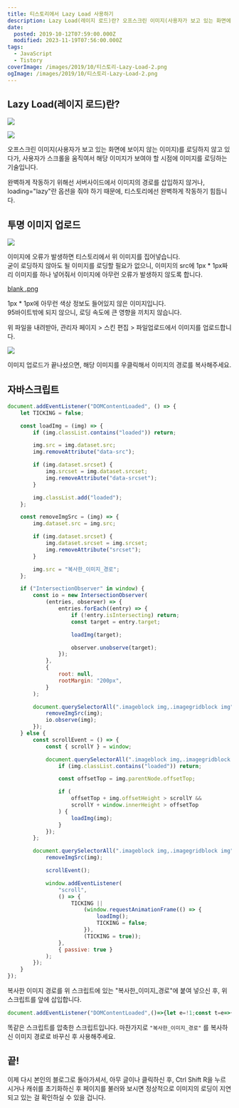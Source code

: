 ```yaml
---
title: 티스토리에서 Lazy Load 사용하기
description: Lazy Load(레이지 로드)란? 오프스크린 이미지(사용자가 보고 있는 화면에 보이지 않는 이미지)를 로딩하지 않고 있다가, 사용자가 스크롤을 움직여서 해당 이미지가 보여야 할 시점에 이미지를 로딩하는 기술입니다. 완벽하게 작동하기 위해선 서버사이드에서 이미지의 경로를 삽입하지 않거나, loading=&quot;lazy&quot;란 옵션을 줘야 하기 때문에, 티스토리에선 완벽하게 작동하기 힘듭니다. 투명 이미지 업로드 이미지에 오류가 발생하면 티스토리에서 위 이미지를 집어넣습니다.굳이 로딩하지 않아도 될
date:
  posted: 2019-10-12T07:59:00.000Z
  modified: 2023-11-19T07:56:00.000Z
tags:
  - JavaScript
  - Tistory
coverImage: /images/2019/10/티스토리-Lazy-Load-2.png
ogImage: /images/2019/10/티스토리-Lazy-Load-2.png
---
```


## Lazy Load(레이지 로드)란?

![](/images/2019/10/티스토리-Lazy-Load-1.png)

![](/images/2019/10/티스토리-Lazy-Load-2.png)

오프스크린 이미지(사용자가 보고 있는 화면에 보이지 않는 이미지)를 로딩하지 않고 있다가, 사용자가 스크롤을 움직여서 해당 이미지가 보여야 할 시점에 이미지를 로딩하는 기술입니다.

완벽하게 작동하기 위해선 서버사이드에서 이미지의 경로를 삽입하지 않거나, loading="lazy"란 옵션을 줘야 하기 때문에, 티스토리에선 완벽하게 작동하기 힘듭니다.

## 투명 이미지 업로드

![](/images/2019/10/티스토리-Lazy-Load-Error.png)

이미지에 오류가 발생하면 티스토리에서 위 이미지를 집어넣습니다.  
굳이 로딩하지 않아도 될 이미지를 로딩할 필요가 없으니, 이미지의 src에 1px \* 1px짜리 이미지를 하나 넣어줘서 이미지에 아무런 오류가 발생하지 않도록 합니다.

[blank .png](/images/2019/10/blank.png)

1px \* 1px에 아무런 색상 정보도 들어있지 않은 이미지입니다.  
95바이트밖에 되지 않으니, 로딩 속도에 큰 영향을 끼치지 않습니다.

위 파일을 내려받아, 관리자 페이지 > 스킨 편집 > 파일업로드에서 이미지를 업로드합니다.

![](/images/2019/10/티스토리-Lazy-Load-blank-src.png)

이미지 업로드가 끝나셨으면, 해당 이미지를 우클릭해서 이미지의 경로를 복사해주세요.

## 자바스크립트

```js
document.addEventListener("DOMContentLoaded", () => {
    let TICKING = false;

    const loadImg = (img) => {
        if (img.classList.contains("loaded")) return;

        img.src = img.dataset.src;
        img.removeAttribute("data-src");

        if (img.dataset.srcset) {
            img.srcset = img.dataset.srcset;
            img.removeAttribute("data-srcset");
        }

        img.classList.add("loaded");
    };

    const removeImgSrc = (img) => {
        img.dataset.src = img.src;

        if (img.dataset.srcset) {
            img.dataset.srcset = img.srcset;
            img.removeAttribute("srcset");
        }

        img.src = "복사한_이미지_경로";
    };

    if ("IntersectionObserver" in window) {
        const io = new IntersectionObserver(
            (entries, observer) => {
                entries.forEach((entry) => {
                    if (!entry.isIntersecting) return;
                    const target = entry.target;

                    loadImg(target);

                    observer.unobserve(target);
                });
            },
            {
                root: null,
                rootMargin: "200px",
            }
        );

        document.querySelectorAll(".imageblock img,.imagegridblock img").forEach((img) => {
            removeImgSrc(img);
            io.observe(img);
        });
    } else {
        const scrollEvent = () => {
            const { scrollY } = window;

            document.querySelectorAll(".imageblock img,.imagegridblock img").forEach((img) => {
                if (img.classList.contains("loaded")) return;

                const offsetTop = img.parentNode.offsetTop;

                if (
                    offsetTop + img.offsetHeight > scrollY &&
                    scrollY + window.innerHeight > offsetTop
                ) {
                    loadImg(img);
                }
            });
        };

        document.querySelectorAll(".imageblock img,.imagegridblock img").forEach((img) => {
            removeImgSrc(img);

            scrollEvent();

            window.addEventListener(
                "scroll",
                () => {
                    TICKING ||
                        (window.requestAnimationFrame(() => {
                            loadImg();
                            TICKING = false;
                        }),
                        (TICKING = true));
                },
                { passive: true }
            );
        });
    }
});
```

복사한 이미지 경로를 위 스크립트에 있는 "복사한\_이미지\_경로"에 붙여 넣으신 후, 위 스크립트를 앞에 삽입합니다.

```js
document.addEventListener("DOMContentLoaded",()=>{let e=!1;const t=e=>{e.classList.contains("loaded")||(e.src=e.dataset.src,e.removeAttribute("data-src"),e.dataset.srcset&&(e.srcset=e.dataset.srcset,e.removeAttribute("data-srcset")),e.classList.add("loaded"))},s=e=>{e.dataset.src=e.src,e.dataset.src&&(e.dataset.srcset=e.srcset,e.removeAttribute("srcset")),e.src="복사한_이미지_경로"};if("IntersectionObserver"in window){const e=new IntersectionObserver((e,s)=>{e.forEach(e=>{if(!e.isIntersecting)return;const r=e.target;t(r),s.unobserve(r)})},{root:null,rootMargin:"200px"});document.querySelectorAll(".imageblock img,.imagegridblock img").forEach(t=>{s(t),e.observe(t),t.classList.add("observing")})}else{const r=()=>{const{scrollY:e}=window;document.querySelectorAll(".imageblock img,.imagegridblock img").forEach(s=>{if(s.classList.contains("loaded"))return;const r=s.parentNode.offsetTop;r+s.offsetHeight>e&&e+window.innerHeight>r&&t(s)})};document.querySelectorAll(".imageblock img,.imagegridblock img").forEach(o=>{s(o),r(),window.addEventListener("scroll",()=>{e||(window.requestAnimationFrame(()=>{t(),e=!1}),e=!0)},{passive:!0})})}});
```

똑같은 스크립트를 압축한 스크립트입니다. 마찬가지로 `"복사한_이미지_경로"` 를 복사하신 이미지 경로로 바꾸신 후 사용해주세요.

## 끝!

이제 다시 본인의 블로그로 돌아가셔서, 아무 글이나 클릭하신 후, Ctrl Shift R을 누르시거나 캐쉬를 초기화하신 후 페이지를 불러와 보시면 정상적으로 이미지의 로딩이 지연되고 있는 걸 확인하실 수 있을 겁니다.